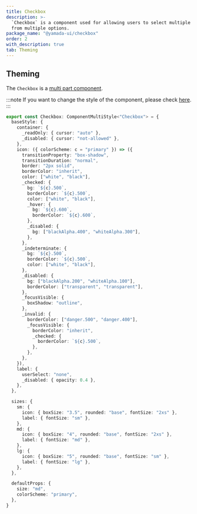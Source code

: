 ```yaml
---
title: Checkbox
description: >-
  `Checkbox` is a component used for allowing users to select multiple values
  from multiple options.
package_name: "@yamada-ui/checkbox"
order: 2
with_description: true
tab: Theming
---
```


## Theming

The `Checkbox` is a [multi part component](/styled-system/theming/component-styles#multi-part-components).

:::note
If you want to change the style of the component, please check [here](/styled-system/theming/customize-theme#changing-the-style-of-components).
:::

```ts
export const Checkbox: ComponentMultiStyle<"Checkbox"> = {
  baseStyle: {
    container: {
      _readOnly: { cursor: "auto" },
      _disabled: { cursor: "not-allowed" },
    },
    icon: ({ colorScheme: c = "primary" }) => ({
      transitionProperty: "box-shadow",
      transitionDuration: "normal",
      border: "2px solid",
      borderColor: "inherit",
      color: ["white", "black"],
      _checked: {
        bg: `${c}.500`,
        borderColor: `${c}.500`,
        color: ["white", "black"],
        _hover: {
          bg: `${c}.600`,
          borderColor: `${c}.600`,
        },
        _disabled: {
          bg: ["blackAlpha.400", "whiteAlpha.300"],
        },
      },
      _indeterminate: {
        bg: `${c}.500`,
        borderColor: `${c}.500`,
        color: ["white", "black"],
      },
      _disabled: {
        bg: ["blackAlpha.200", "whiteAlpha.100"],
        borderColor: ["transparent", "transparent"],
      },
      _focusVisible: {
        boxShadow: "outline",
      },
      _invalid: {
        borderColor: ["danger.500", "danger.400"],
        _focusVisible: {
          borderColor: "inherit",
          _checked: {
            borderColor: `${c}.500`,
          },
        },
      },
    }),
    label: {
      userSelect: "none",
      _disabled: { opacity: 0.4 },
    },
  },

  sizes: {
    sm: {
      icon: { boxSize: "3.5", rounded: "base", fontSize: "2xs" },
      label: { fontSize: "sm" },
    },
    md: {
      icon: { boxSize: "4", rounded: "base", fontSize: "2xs" },
      label: { fontSize: "md" },
    },
    lg: {
      icon: { boxSize: "5", rounded: "base", fontSize: "sm" },
      label: { fontSize: "lg" },
    },
  },

  defaultProps: {
    size: "md",
    colorScheme: "primary",
  },
}
```

